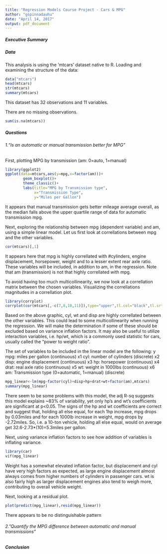 ```yaml
---
title: "Regression Models Course Project - Cars & MPG"
author: "gspinnadauhu"
date: "April 14, 2017"
output: pdf_document
---
```


##### Executive Summary

##### Data
This analysis is using the 'mtcars' dataset native to R.
Loading and examining the structure of the data:
```r
data("mtcars")
head(mtcars)
str(mtcars)
summary(mtcars)
```
This dataset has 32 observations and 11 variables.

There are no missing observations.
```r
sum(is.na(mtcars))
```
##### Questions
###### 1.“Is an automatic or manual transmission better for MPG”
First, plotting MPG by transmission (am: 0=auto, 1=manual)
```r
library(ggplot2)
ggplot(data=mtcars,aes(y=mpg,x=factor(am)))+
        geom_boxplot()+
        theme_classic()+
        labs(title="MPG by Transmission type",
             x="Transmission Type",
             y="Miles per Gallon")
```
It appears that manual transmission gets better mileage average overall, as the median falls above the upper quartile range of data for automatic transmission mpg.

Next, exploring the relationship between mpg (dependent variable) and am, using a simple linear model.
Let us first look at correllations between mpg and the other variables.
```r
cor(mtcars)[,1]
```
It appears here that mpg is highly correllated with #cylinders, engine displacement, horsepower, weight and to a lesser extent rear axle ratio.
These variables will be included, in addition to am, in the regression. Note that am (transmission) is not that highly correllated with mpg.

To avoid having too much multicollinearity, we now look at a correllation matrix between the chosen variables. Visualizing the correllations magnitudes in a correllation plot.
```r
library(corrplot)
corrplot(cor(mtcars[,-c(7,8,10,11)]),type="upper",tl.col="black",tl.srt=45)
```
Based on the above graphic, cyl, wt and disp are highly correllated between the other variables. This could lead to some multicollinearity when running the regression. We will make the determination if some of these should be excluded based on variance inflation factors.
It may also be useful to utilize interaction variables, i.e. hp/wt, which is a commonly used statistic for cars, usually called the "power to weight ratio".

The set of variables to be included in the linear model are the following:
y  mpg: miles per gallon (continuous)
x1 cyl: number of cylinders (discrete)
x2 disp: engine displacement (continuous)
x3 hp: horsepower (continuous)
x4 drat: real axle ratio (continuous)
x5 wt: weight in 1000lbs (continuous)
x6 am: Transmission type (0=automatic, 1=manual) (discrete)

```r
mpg_linear<-lm(mpg~factor(cyl)+disp+hp+drat+wt+factor(am),mtcars)
summary(mpg_linear)
```
There seem to be some problems with this model, the adj R-sq suggests this model explains ~83% of variability, yet only hp's and wt's coefficients are significant at p<0.05.
The signs of the hp and wt coefficients are correct and suggest that, holding all else equal, for each 1hp increase, mpg drops by 0.03miles and for each 1000lb increase in weight, mpg drops by -2.72miles. So, i.e. a 10-ton vehicle, holding all else equal, would on average get 32.6-2.73*(10)=5.3miles per gallon.

Next, using variance inflation factors to see how addition of variables is inflating variance.
```r
library(car)
vif(mpg_linear)
```
Weight has a somewhat elevated inflation factor, but displacement and cyl have very high factors as expected, as large engine displacement almost always comes from higher numbers of cylinders in passenger cars. wt is also fairly high as larger displacement engines also tend to weigh more, contributing to overall vehicle weight.

Next, looking at a residual plot.
```r
plot(predict(mpg_linear),resid(mpg_linear))
```
There appears to be no distinguishable pattern

###### 2."Quantify the MPG difference between automatic and manual transmissions"

##### Conclusion